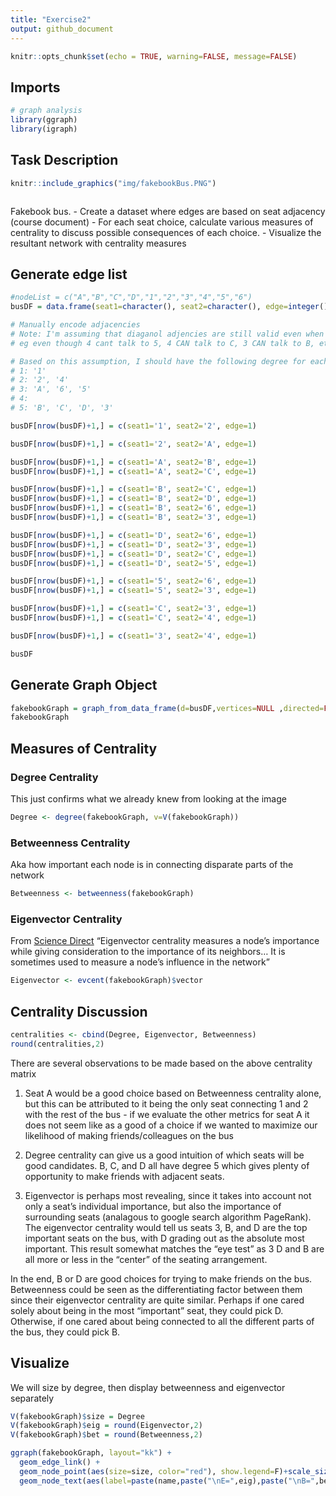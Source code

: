 ```yaml
---
title: "Exercise2"
output: github_document
---
```


```r
knitr::opts_chunk$set(echo = TRUE, warning=FALSE, message=FALSE)
```

## Imports
```r
# graph analysis
library(ggraph)
library(igraph)
```


## Task Description
```r
knitr::include_graphics("img/fakebookBus.PNG")



```

Fakebook bus. 
- Create a dataset where edges are based on seat adjacency (course document)
- For each seat choice, calculate various measures of centrality to discuss possible consequences of each choice.
- Visualize the resultant network with centrality measures

## Generate edge list
```r
#nodeList = c("A","B","C","D","1","2","3","4","5","6")
busDF = data.frame(seat1=character(), seat2=character(), edge=integer())

# Manually encode adjacencies
# Note: I'm assuming that diaganol adjencies are still valid even when up or down a row
# eg even though 4 cant talk to 5, 4 CAN talk to C, 3 CAN talk to B, etc etc

# Based on this assumption, I should have the following degree for each seat:
# 1: '1'
# 2: '2', '4'
# 3: 'A', '6', '5'
# 4: 
# 5: 'B', 'C', 'D', '3'

busDF[nrow(busDF)+1,] = c(seat1='1', seat2='2', edge=1)

busDF[nrow(busDF)+1,] = c(seat1='2', seat2='A', edge=1)

busDF[nrow(busDF)+1,] = c(seat1='A', seat2='B', edge=1)
busDF[nrow(busDF)+1,] = c(seat1='A', seat2='C', edge=1)

busDF[nrow(busDF)+1,] = c(seat1='B', seat2='C', edge=1)
busDF[nrow(busDF)+1,] = c(seat1='B', seat2='D', edge=1)
busDF[nrow(busDF)+1,] = c(seat1='B', seat2='6', edge=1)
busDF[nrow(busDF)+1,] = c(seat1='B', seat2='3', edge=1)

busDF[nrow(busDF)+1,] = c(seat1='D', seat2='6', edge=1)
busDF[nrow(busDF)+1,] = c(seat1='D', seat2='3', edge=1)
busDF[nrow(busDF)+1,] = c(seat1='D', seat2='C', edge=1)
busDF[nrow(busDF)+1,] = c(seat1='D', seat2='5', edge=1)

busDF[nrow(busDF)+1,] = c(seat1='5', seat2='6', edge=1)
busDF[nrow(busDF)+1,] = c(seat1='5', seat2='3', edge=1)

busDF[nrow(busDF)+1,] = c(seat1='C', seat2='3', edge=1)
busDF[nrow(busDF)+1,] = c(seat1='C', seat2='4', edge=1)

busDF[nrow(busDF)+1,] = c(seat1='3', seat2='4', edge=1)

busDF

```
## Generate Graph Object
```r
fakebookGraph = graph_from_data_frame(d=busDF,vertices=NULL ,directed=FALSE)
fakebookGraph
```

## Measures of Centrality

### Degree Centrality
This just confirms what we already knew from looking at the image
```r
Degree <- degree(fakebookGraph, v=V(fakebookGraph))

```

### Betweenness Centrality
Aka how important each node is in connecting disparate parts of the network
```r
Betweenness <- betweenness(fakebookGraph)

```

### Eigenvector Centrality
From [Science Direct](https://www.sciencedirect.com/topics/computer-science/centrality-measure) "Eigenvector centrality measures a node's importance while giving consideration to the importance of its neighbors... It is sometimes used to measure a node's influence in the network"
```r
Eigenvector <- evcent(fakebookGraph)$vector

```


## Centrality Discussion
```r
centralities <- cbind(Degree, Eigenvector, Betweenness)
round(centralities,2)
```

There are several observations to be made based on the above centrality matrix

1) Seat A would be a good choice based on Betweenness centrality alone, but this can be attributed to it being the only seat connecting 1 and 2 with the rest of the bus - if we evaluate the other metrics for seat A it does not seem like as a good of a choice if we wanted to maximize our likelihood of making friends/colleagues on the bus

2) Degree centrality can give us a good intuition of which seats will be good candidates. B, C, and D all have degree 5 which gives plenty of opportunity to make friends with adjacent seats.

3) Eigenvector is perhaps most revealing, since it takes into account not only a seat's individual importance, but also the importance of surrounding seats (analagous to google search algorithm PageRank). The eigenvector centrality would tell us seats 3, B, and D are the top important seats on the bus, with D grading out as the absolute most important. This result somewhat matches the "eye test" as 3 D and B are all more or less in the "center" of the seating arrangement.  

In the end, B or D are good choices for trying to make friends on the bus. Betweenness could be seen as the differentiating factor between them since their eigenvector centrality are quite similar. Perhaps if one cared solely about being in the most "important" seat, they could pick D. Otherwise, if one cared about being connected to all the different parts of the bus, they could pick B.


## Visualize
We will size by degree, then display betweenness and eigenvector separately
```r
V(fakebookGraph)$size = Degree
V(fakebookGraph)$eig = round(Eigenvector,2)
V(fakebookGraph)$bet = round(Betweenness,2)

ggraph(fakebookGraph, layout="kk") +
  geom_edge_link() +
  geom_node_point(aes(size=size, color="red"), show.legend=F)+scale_size(range=c(2,30))+
  geom_node_text(aes(label=paste(name,paste("\nE=",eig),paste("\nB=",bet))))

```






